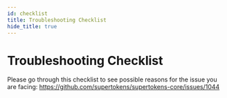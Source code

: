 ```yaml
---
id: checklist
title: Troubleshooting Checklist
hide_title: true
---
```


<!-- COPY DOCS -->
<!-- ./emailpassword/troubleshooting/checklist.mdx -->

# Troubleshooting Checklist

Please go through this checklist to see possible reasons for the issue you are facing: https://github.com/supertokens/supertokens-core/issues/1044